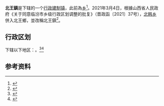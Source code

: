 {{中国乡级行政区|14/10/27/203/000
| 政府驻地 = 北王村
| 电话区号 = 357
}}
'''北王鎮'''是{{PRC admin/fullname|14/10/27/203/000|3}}下辖的一个[[行政建制镇|行政建制镇]]，此前為[[乡级行政区|乡]]<ref>{{PRC admin/ref sgc|{{PRC admin/parent|14/10/27/203/000}}}}</ref>。2021年3月4日，根據山西省人民政府《关于同意临汾市乡级行政区划调整的批复》（晋政函〔2021〕37号），[[北韩乡|北韩乡]]併入北王鄉，並改稱北王鎮<ref>{{cite web|url=https://new.qq.com/omn/20210306/20210306A0CPYS00.html|title=浮山县人民政府关于部分乡级行政区划调整的公告|work=今日浮山|publisher=騰訊新聞|date=2021-03-04|access-date=2021-08-26|archive-date=2021-08-26|archive-url=https://web.archive.org/web/20210826023828/https://new.qq.com/omn/20210306/20210306A0CPYS00.html}}</ref>。

== 行政区划 ==
{{PAGENAMEBASE}}下辖以下地区：{{PRC admin/children|14/10/27/203/000}}。<ref>{{PRC admin/ref sgc|14/10/27/203/000}}</ref><ref>{{PRC admin/ref sgc|14/10/27/204/000}}</ref>

== 参考资料 ==
{{reflist|30em}}

{{PRC admin/navcat|14/10/27/203/000}}